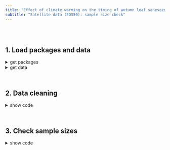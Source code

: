 ```yaml
---
title: "Effect of climate warming on the timing of autumn leaf senescence reverses at the summer solstice"
subtitle: "Satellite data (EOS50): sample size check"
---
```


<br><br>

## 1. Load packages and data

<details><summary>get packages</summary>
```r
require(data.table)
require(ggplot2)
require(tidyverse)
require(raster)
require(viridis)


#plot theme
plotTheme1 = theme(
  legend.position   = "top",
  legend.background = element_rect(fill=NA, size=0.5, linetype="solid"),
  legend.text       = element_text(color="black"),
  panel.grid.major  = element_line(colour = "lightgrey"), 
  panel.background  = element_blank(),
  panel.border      = element_rect(colour = "black", fill=NA),
  axis.line         = element_line(color = "black"),
  axis.text         = element_text(colour = "black"),
  strip.background  = element_rect(fill=NA),
  strip.text        = element_text(colour = 'black'),
  plot.title        = element_text(face="bold"))
```
</details>

<details><summary>get data</summary>
```r
## set working directory
setwd("/Users/consti/Desktop/PhD/Publication_material/17_Autumn_phenology_tier2/Remote_sensing/Analysis")
# paths
Drivers_path = "Analysis_input/Drivers_final/Merged_file"
Land_cover_path  = "Analysis_input/Drivers"

## Import data
Pheno.df     <- fread(paste(Drivers_path, "Remote_sensing_drivers_data.csv", sep="/"))

LandCover.df <- fread(paste(Land_cover_path, "Land_Cover_Type_025.csv", sep="/")) %>%
  mutate(geometry = gsub("POINT ","",  geometry),
         geometry = gsub("\\(|\\)","", geometry)) %>%
  separate(geometry, into = c("Lon","Lat"), sep=" ") %>%
  mutate(Lat = as.numeric(Lat),
         Lon = as.numeric(Lon)) 
```
</details>

<br>

## 2. Data cleaning
<details><summary>show code</summary>
```r
Pheno.df = Pheno.df %>%
  mutate(Year = as.numeric(Year)) %>%
  dplyr::select(-c(V1)) %>%
  left_join(LandCover.df, by=c("Lat","Lon")) %>%
  #delete evergreen broadleaf pixels
  filter(!LC_Type == "EvgB")
```
</details>

<br>

## 3. Check sample sizes
<details><summary>show code</summary>
```r
#total observations
nrow(Pheno.df)

#how many sites in total?
length(unique(Pheno.df$geometry))

#time span 
range(Pheno.df$Year)
hist(Pheno.df$Year, xlab="Year", main="Temporal distribution of data", col='lightblue', breaks=40)

#latitudinal gradient 
range(Pheno.df$Lat)
hist(Pheno.df$Lat, xlab="Latitude", main="Latitudinal gradient", col='lightblue')

#Land cover types
Pheno.df.unique = Pheno.df %>% distinct(geometry, .keep_all = T)
barplot(table(Pheno.df.unique$LC_Type))
table(Pheno.df.unique$LC_Type)

#leaf-out data
mean(Pheno.df$Greenup_DOY)
sd(Pheno.df$Greenup_DOY)
range(Pheno.df$Greenup_DOY)
hist(Pheno.df$Greenup_DOY, xlab="Leaf-out date", main="Leaf-out gradient", col='lightblue')

#leaf-off data
mean(Pheno.df$MidGreendown_DOY)
sd(Pheno.df$MidGreendown_DOY)
range(Pheno.df$MidGreendown_DOY)
hist(Pheno.df$MidGreendown_DOY, xlab="Senescence date", main="Senescence gradient", col='lightblue')

#Create summary dataframe by time series
n.years = Pheno.df %>%
  group_by(geometry) %>%
  summarise(count = n())
mean(n.years$count)
max(n.years$count)
min(n.years$count)

#Map the observations
mp <- NULL
mapWorld <- borders("world", colour="gray60", fill="gray60") # create a layer of borders
mp <- ggplot() + mapWorld + plotTheme1

#Now Layer the stations on top
mp <- mp + geom_tile(data = Pheno.df, 
                       aes(x = Lon, y = Lat, fill=LC_Type)) +
  scale_fill_viridis_d(option = "D") +
  coord_cartesian(ylim = c(20, 70)) +
  xlab("") + ylab('') 
mp
```
</details>